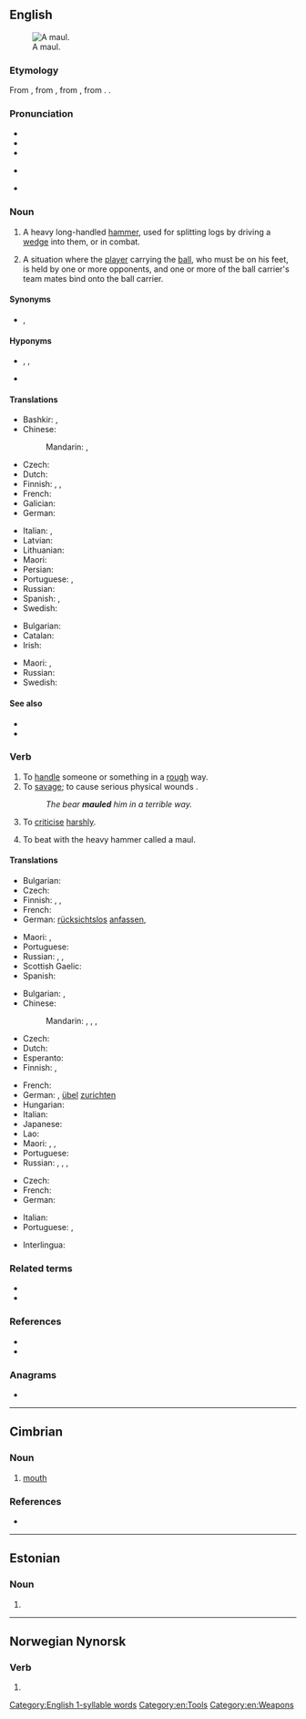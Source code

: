 {{also|Maul}}
==English==
[[Image:Monster Maul.jpg|thumb|A maul.]]

===Etymology===
From {{inh|en|enm|malle||mace, maul}}, from {{der|en|xno|mail}}, from {{der|en|fro|mail}}, from {{der|en|la|malleus||hammer}}. {{doublet|en|malleus}}.

===Pronunciation===
* {{IPA|en|/mɔːl/}}
* {{audio|en|en-us-mall.ogg|Audio (US)}}
* {{rhymes|en|ɔːl}}
* {{homophones|en|mall}} {{q|one pronunciation}}
* {{homophones|en|moll}} {{q|some accents}}

===Noun===
{{en-noun}}

# A heavy long-handled [[hammer]], used for splitting logs by driving a [[wedge]] into them, or in combat.
# {{lb|en|rugby}} A situation where the [[player]] carrying the [[ball]], who must be on his feet, is held by one or more opponents, and one or more of the ball carrier's team mates bind onto the ball carrier.

====Synonyms====
* {{sense|weapon}} {{l|en|club}}, {{l|en|mace}}

====Hyponyms====
* {{sense|long-handled hammer}} {{l|en|post maul}}, {{l|en|spike maul}}, {{l|en|splitting maul}}
* {{sense|rugby}} {{l|en|rolling maul}}

====Translations====
{{trans-top|heavy, long-handled hammer}}
* Bashkir: {{t|ba|балға|sc=Cyrl}}, {{t|ba|сүкеш|sc=Cyrl}}
* Chinese:
*: Mandarin: {{t+|cmn|大錘|sc=Hani}}, {{t+|cmn|大锤|tr=dàchuí|sc=Hani}}
* Czech: {{t|cs|kalač|m}}
* Dutch: {{t|nl|kloofbijl|f}}
* Finnish: {{t+|fi|moukari}}, {{t+|fi|nuija}}, {{t+|fi|leka}}
* French: {{t+|fr|merlin|m}}
* Galician: {{t|gl|marra|f}}
* German: {{t|de|Spalthammer|m}}
{{trans-mid}}
* Italian: {{t+|it|maglio|m}}, {{t+|it|mazza|f}}
* Latvian: {{t|lv|veseris|m}}
* Lithuanian: {{t|lt|kovos kūjis}}
* Maori: {{t|mi|tā}}
* Persian: {{t+|fa|پلوک|tr=paluk|sc=fa-Arab}}
* Portuguese: {{t+|pt|malho|m}}, {{t+|pt|marreta|f}}
* Russian: {{t+|ru|кува́лда|f}}
* Spanish: {{t|es|mandarria|f}}, {{t+|es|mallo|m}}
* Swedish: {{t|sv|släggyxa|c}}
{{trans-bottom}}

{{trans-top|rugby}}
* Bulgarian: {{t+|bg|меле|n}}
* Catalan: {{t+|ca|mol|m}}
* Irish: {{t|ga|crág|f}}
{{trans-mid}}
* Maori: {{t|mi|mōro}}, {{t|mi|ketuketunga}}
* Russian: {{t|ru|[[схва́тка]] (за мяч)|f}}
* Swedish: {{t+|sv|mörbulta}}
{{trans-bottom}}

====See also====
* {{l|en|ruck}}
* {{l|en|scrum}}

===Verb===
{{en-verb}}

# To [[handle]] someone or something in a [[rough]] way.
# To [[savage]]; to cause serious physical wounds {{qualifier|usually used of an animal}}.
#: ''The bear '''mauled''' him in a terrible way.''
# {{lb|en|figuratively}} To [[criticise]] [[harshly]].
# {{lb|en|transitive}} To beat with the heavy hammer called a maul.

====Translations====
{{trans-top|handle in a rough way}}
* Bulgarian: {{t|bg|отнасям се грубо}}
* Czech: {{t+|cs|hrubě}} {{t|cs|zacházet}}
* Finnish: {{t|fi|[[vahingoittaa]] [[paha|pahasti]]}}, {{t+|fi|murjoa}}, {{t+|fi|pahoinpidellä}}
* French: {{t+|fr|maltraiter}}
* German: [[rücksichtslos]] [[anfassen]], {{t+|de|misshandeln}}
{{trans-mid}}
* Maori: {{t|mi|haukeke}}, {{t|mi|tūkarikari}}
* Portuguese: {{t+|pt|maltratar}}
* Russian: {{t+|ru|терза́ть|impf}}, {{t+|ru|истяза́ть|impf}}, {{t+|ru|му́чить|impf}}
* Scottish Gaelic: {{t|gd|slac}}
* Spanish: {{t+|es|maltratar}}
{{trans-bottom}}

{{trans-top|savage}}
* Bulgarian: {{t+|bg|мачкам}}, {{t+|bg|наранявам}}
* Chinese:
*: Mandarin: {{t+|cmn|毆打|sc=Hani}}, {{t+|cmn|殴打|tr=ōudǎ|sc=Hani}}, {{t+|cmn|傷害|sc=Hani}}, {{t+|cmn|伤害|tr=shānghài|sc=Hani}}
* Czech: {{t|cs|potrhat}}
* Dutch: {{t+|nl|toetakelen}}
* Esperanto: {{t-needed|eo}}
* Finnish: {{t+|fi|raadella}}, {{t+|fi|pahoinpidellä}}
{{trans-mid}}
* French: {{t+|fr|amocher}}
* German: {{t+|de|zerfleischen}}, [[übel]] [[zurichten]]
* Hungarian: {{t+|hu|marcangol}}
* Italian: {{t+|it|sbranare}}
* Japanese: {{t+|ja|殴る|tr=naguru}}
* Lao: {{t|lo|ຕີ}}
* Maori: {{t|mi|maukino}}, {{t|mi|tūkino}}, {{t|mi|tunuhuruhuru}}
* Portuguese: {{t+|pt|malhar}}
* Russian: {{t+|ru|кале́чить|impf}}, {{t+|ru|покале́чить|pf}}, {{t+|ru|искале́чить|pf}}, {{t+|ru|растерза́ть|pf}}
{{trans-bottom}}

{{trans-top|to criticise rudely}}
* Czech: {{t|cs|ztrhat}}
* French: {{t+|fr|casser du sucre sur le dos de}}
* German: {{t|de|anmotzen}}
{{trans-mid}}
* Italian: {{t+|it|strapazzare}}
* Portuguese: {{t+|pt|maltratar}}, {{t+|pt|malhar}}
{{trans-bottom}}

{{checktrans-top}}
* Interlingua: {{t-check|ia|maltractar}}
{{trans-mid}}
{{trans-bottom}}

===Related terms===
* {{l|en|mall}}
* {{l|en|mallet}}

===References===
* {{R:OneLook}}
* {{R:Century 1911}}

===Anagrams===
* {{anagrams|en|a=almu|Lamu|alum|luma|malu|mula}}

[[Category:English 1-syllable words]]
[[Category:en:Tools]]
[[Category:en:Weapons]]

----

==Cimbrian==

===Noun===
{{cim-noun|n}}

# [[mouth]]

===References===
* {{R:Patuzzi}}

{{c|cim|Body parts|Face}}

----

==Estonian==

===Noun===
{{head|et|noun form}}

# {{noun form of|et|magu||ade|s}}

----

==Norwegian Nynorsk==

===Verb===
{{nn-verb-form}}

# {{infl of|nn|maule||imp}}